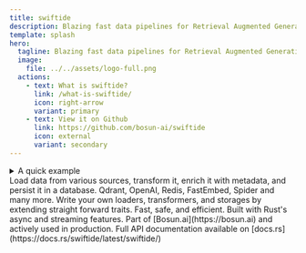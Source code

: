 ```yaml
---
title: swiftide
description: Blazing fast data pipelines for Retrieval Augmented Generation written in Rust
template: splash
hero:
  tagline: Blazing fast data pipelines for Retrieval Augmented Generation written in Rust
  image:
    file: ../../assets/logo-full.png
  actions:
    - text: What is swiftide?
      link: /what-is-swiftide/
      icon: right-arrow
      variant: primary
    - text: View it on Github
      link: https://github.com/bosun-ai/swiftide
      icon: external
      variant: secondary
---
```



<details>
  <summary>A quick example</summary>

    ```rust
    IngestionPipeline::from_loader(FileLoader::new(".").with_extensions(&["md"]))
            .then_chunk(ChunkMarkdown::with_chunk_range(10..512))
            .then(MetadataQACode::new(openai_client.clone()))
            .then_in_batch(10, Embed::new(openai_client.clone()))
            .then_store_with(
                Qdrant::try_from_url(qdrant_url)?
                    .batch_size(50)
                    .vector_size(1536)
                    .collection_name("swiftide-examples".to_string())
                    .build()?,
            )
            .run()
            .await?;
    ```

</details>
<CardGrid stagger>
	<Card title="Transform, enrich and persist lots of data" icon="seti:bicep">
  Load data from various sources, transform it, enrich it with metadata, and persist it in a database.
</Card>

<Card title="Many existing integrations" icon="puzzle">
  Qdrant, OpenAI, Redis, FastEmbed, Spider and many more.
</Card>
	<Card title="Easy to extend" icon="seti:crystal_embedded">
  Write your own loaders, transformers, and storages by extending straight forward traits.
</Card>
	<Card title="Written in Rust" icon="seti:rust">
  Fast, safe, and efficient. Built with Rust's async and streaming features.
</Card>
	<Card title="Part of Bosun.ai" icon="rocket">
  Part of [Bosun.ai](https://bosun.ai) and actively used in production.
</Card>
<Card title="Reference" icon="open-book">
  Full API documentation available on [docs.rs](https://docs.rs/swiftide/latest/swiftide/)
</Card>
</CardGrid>
